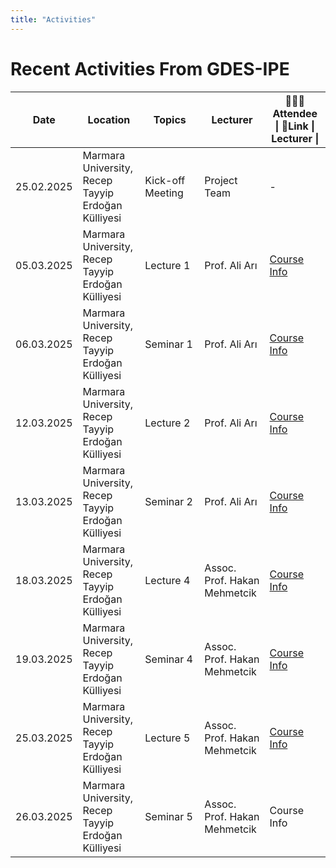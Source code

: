 ```yaml
---
title: "Activities"
---
```


# Recent Activities From GDES-IPE

| Date | Location | Topics | Lecturer | 🧑‍🤝‍🧑Attendee \| 🔗Link \| Lecturer \| |
|---------------|---------------|---------------|---------------|---------------|
| 25.02.2025 | Marmara University, Recep Tayyip Erdoğan Külliyesi | Kick-off Meeting | Project Team | \- |
| 05.03.2025 | Marmara University, Recep Tayyip Erdoğan Külliyesi | Lecture 1 | Prof. Ali Arı | [Course Info](Lecture/Lecture1.html#/title-slide) |
| 06.03.2025 | Marmara University, Recep Tayyip Erdoğan Külliyesi | Seminar 1 | Prof. Ali Arı | [Course Info](Lecture/Seminar1.html#/section) |
| 12.03.2025 | Marmara University, Recep Tayyip Erdoğan Külliyesi | Lecture 2 | Prof. Ali Arı | [Course Info](Lecture/Lecture2.html#/section) |
| 13.03.2025 | Marmara University, Recep Tayyip Erdoğan Külliyesi | Seminar 2 | Prof. Ali Arı | [Course Info](Lecture/Seminar2.html#/title-slide) |
| 18.03.2025 | Marmara University, Recep Tayyip Erdoğan Külliyesi | Lecture 4 | Assoc. Prof. Hakan Mehmetcik | [Course Info](Lecture/Lecture1.html#/title-slide) |
| 19.03.2025 | Marmara University, Recep Tayyip Erdoğan Külliyesi | Seminar 4 | Assoc. Prof. Hakan Mehmetcik | [Course Info](Lecture/Seminar4.html#/title-slide) |
| 25.03.2025 | Marmara University, Recep Tayyip Erdoğan Külliyesi | Lecture 5 | Assoc. Prof. Hakan Mehmetcik | [Course Info](Lecture/lecture5.html#/title-slide) |
| 26.03.2025 | Marmara University, Recep Tayyip Erdoğan Külliyesi | Seminar 5 | Assoc. Prof. Hakan Mehmetcik | Course Info |
